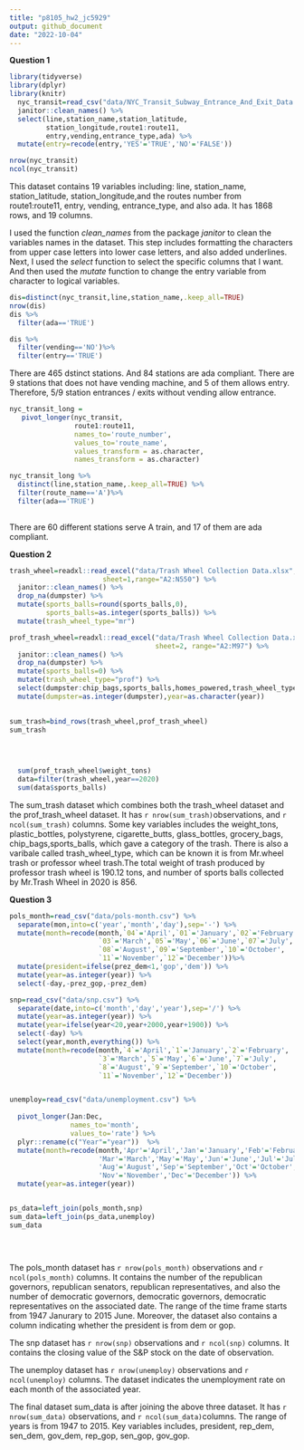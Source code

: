 ```yaml
---
title: "p8105_hw2_jc5929"
output: github_document
date: "2022-10-04"
---
```


**Question 1**

```r
library(tidyverse)
library(dplyr)
library(knitr)
  nyc_transit=read_csv("data/NYC_Transit_Subway_Entrance_And_Exit_Data.csv") %>%
  janitor::clean_names() %>%
  select(line,station_name,station_latitude,
         station_longitude,route1:route11,
         entry,vending,entrance_type,ada) %>%
  mutate(entry=recode(entry,'YES'='TRUE','NO'='FALSE'))

```

```r
nrow(nyc_transit)
ncol(nyc_transit)
```

This dataset contains 19 variables including: line, station_name, 
station_latitude, station_longitude,and the routes number from route1:route11,
entry, vending, entrance_type, 
and also ada. It has 1868 rows, and 19 columns.

I used the function *clean_names* from the package *janitor* to clean the 
variables names in the dataset. This step includes formatting the characters 
from upper case letters into lower case letters, and also added underlines.
Next, I used the *select* function to select the specific columns that I want. 
And then used the *mutate* function to change the entry variable from character 
to logical variables.

```r
dis=distinct(nyc_transit,line,station_name,.keep_all=TRUE)
nrow(dis)
dis %>%
  filter(ada=='TRUE')
```

```r
dis %>%
  filter(vending=='NO')%>%
  filter(entry=='TRUE')
```

There are 465 dstinct stations. And 84 stations are ada compliant. There are 9 
stations that does not have vending machine, and 5 of them allows entry. 
Therefore, 5/9 station entrances / exits without vending allow entrance.

```r
nyc_transit_long =
   pivot_longer(nyc_transit,
                route1:route11,
                names_to='route_number',
                values_to='route_name',
                values_transform = as.character,
                names_transform = as.character)
```

```r
nyc_transit_long %>%
  distinct(line,station_name,.keep_all=TRUE) %>%
  filter(route_name=='A')%>%
  filter(ada=='TRUE')
  

```

There are 60 different stations serve A train, and 17 of them are ada compliant.


**Question 2**
```r
trash_wheel=readxl::read_excel("data/Trash Wheel Collection Data.xlsx",
                       sheet=1,range="A2:N550") %>%
  janitor::clean_names() %>%
  drop_na(dumpster) %>%
  mutate(sports_balls=round(sports_balls,0),
         sports_balls=as.integer(sports_balls)) %>%
  mutate(trash_wheel_type="mr")

```

```r
prof_trash_wheel=readxl::read_excel("data/Trash Wheel Collection Data.xlsx",
                                    sheet=2, range="A2:M97") %>%
  janitor::clean_names() %>%
  drop_na(dumpster) %>%
  mutate(sports_balls=0) %>%
  mutate(trash_wheel_type="prof") %>%
  select(dumpster:chip_bags,sports_balls,homes_powered,trash_wheel_type) %>%
  mutate(dumpster=as.integer(dumpster),year=as.character(year)) 

  
sum_trash=bind_rows(trash_wheel,prof_trash_wheel)
sum_trash

  
  
```

```r
  sum(prof_trash_wheel$weight_tons)
  data=filter(trash_wheel,year==2020)
  sum(data$sports_balls)

```
The sum_trash dataset which combines both the trash_wheel dataset and the
prof_trash_wheel dataset. It has `r nrow(sum_trash)`observations, and 
`r ncol(sum_trash)` columns. Some key variables includes the weight_tons, 
plastic_bottles, polystyrene, cigarette_butts, glass_bottles, grocery_bags, 
chip_bags,sports_balls, which gave a category of the trash. There is also a 
varibale called trash_wheel_type, which can be known it is from Mr.wheel trash
or professor wheel trash.The total weight of trash produced by professor trash 
wheel is 190.12 tons, and number of sports balls collected by Mr.Trash 
Wheel in 2020 is 856.

**Question 3**
```r
pols_month=read_csv("data/pols-month.csv") %>%
  separate(mon,into=c('year','month','day'),sep='-') %>%
  mutate(month=recode(month,`04`='April',`01`='January',`02`='February',
                      `03`='March',`05`='May',`06`='June',`07`='July',
                      `08`='August',`09`='September',`10`='October',
                      `11`='November',`12`='December'))%>%
  mutate(president=ifelse(prez_dem<1,'gop','dem')) %>%
  mutate(year=as.integer(year)) %>%
  select(-day,-prez_gop,-prez_dem)

snp=read_csv("data/snp.csv") %>% 
  separate(date,into=c('month','day','year'),sep='/') %>%
  mutate(year=as.integer(year)) %>%
  mutate(year=ifelse(year<20,year+2000,year+1900)) %>%
  select(-day) %>%
  select(year,month,everything()) %>%
  mutate(month=recode(month,`4`='April',`1`='January',`2`='February',
                      `3`='March',`5`='May',`6`='June',`7`='July',
                      `8`='August',`9`='September',`10`='October',
                      `11`='November',`12`='December'))


unemploy=read_csv("data/unemployment.csv") %>%
  
  pivot_longer(Jan:Dec,
               names_to='month',
               values_to='rate') %>%
  plyr::rename(c("Year"="year"))  %>%
  mutate(month=recode(month,'Apr'='April','Jan'='January','Feb'='February',
                      'Mar'='March','May'='May','Jun'='June','Jul'='July',
                      'Aug'='August','Sep'='September','Oct'='October',
                      'Nov'='November','Dec'='December')) %>%
  mutate(year=as.integer(year))


ps_data=left_join(pols_month,snp)
sum_data=left_join(ps_data,unemploy) 
sum_data
  
  
                      
```
The pols_month dataset has `r nrow(pols_month)` observations and 
`r ncol(pols_month)` columns. It contains the number of the republican 
governors, republican senators, republican representatives, and also the number of 
democratic governors, democratic governors, democratic representatives on the 
associated date. The range of the time frame starts from 1947 Janurary to 2015 
June. Moreover, the dataset also contains a column indicating whether the 
president is from dem or gop. 

The snp dataset has `r nrow(snp)` observations and `r ncol(snp)` columns. It
contains the closing value of the S&P stock on the date of observation.

The unemploy dataset has `r nrow(unemploy)` observations and `r ncol(unemploy)` 
columns. The dataset indicates the unemployment rate on each month of the 
associated year.

The final dataset sum_data is after joining the above three dataset. It has 
`r nrow(sum_data)` observations, and `r ncol(sum_data)`columns. The range of 
years is from 1947 to 2015. Key variables includes, president, rep_dem, sen_dem,
gov_dem, rep_gop, sen_gop, gov_gop. 

